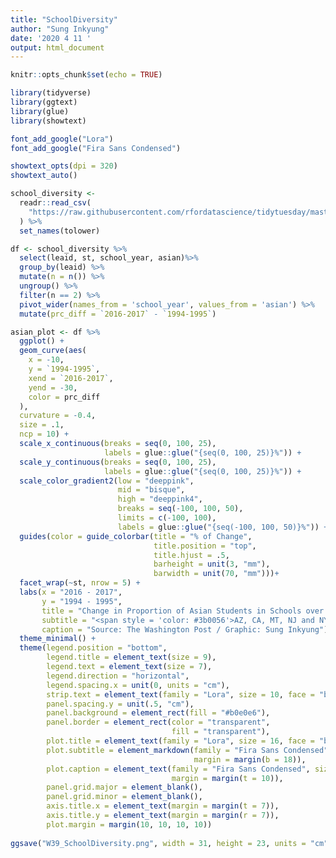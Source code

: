 ```yaml
---
title: "SchoolDiversity"
author: "Sung Inkyung"
date: '2020 4 11 '
output: html_document
---
```


```r
knitr::opts_chunk$set(echo = TRUE)
```

```r
library(tidyverse)
library(ggtext)
library(glue)
library(showtext)

font_add_google("Lora")
font_add_google("Fira Sans Condensed")

showtext_opts(dpi = 320)
showtext_auto()
```


```r
school_diversity <-
  readr::read_csv(
    "https://raw.githubusercontent.com/rfordatascience/tidytuesday/master/data/2019/2019-09-24/school_diversity.csv"
  ) %>%
  set_names(tolower)
```


```r
df <- school_diversity %>% 
  select(leaid, st, school_year, asian)%>% 
  group_by(leaid) %>% 
  mutate(n = n()) %>% 
  ungroup() %>% 
  filter(n == 2) %>% 
  pivot_wider(names_from = 'school_year', values_from = 'asian') %>% 
  mutate(prc_diff = `2016-2017` - `1994-1995`)
```


```r
asian_plot <- df %>% 
  ggplot() +
  geom_curve(aes(
    x = -10,
    y = `1994-1995`,
    xend = `2016-2017`,
    yend = -30,
    color = prc_diff
  ),
  curvature = -0.4,
  size = .1,
  ncp = 10) +
  scale_x_continuous(breaks = seq(0, 100, 25),
                     labels = glue::glue("{seq(0, 100, 25)}%")) +
  scale_y_continuous(breaks = seq(0, 100, 25),
                     labels = glue::glue("{seq(0, 100, 25)}%")) +
  scale_color_gradient2(low = "deeppink",
                        mid = "bisque", 
                        high = "deeppink4",
                        breaks = seq(-100, 100, 50),
                        limits = c(-100, 100),
                        labels = glue::glue("{seq(-100, 100, 50)}%")) +
  guides(color = guide_colorbar(title = "% of Change",
                                title.position = "top",
                                title.hjust = .5,
                                barheight = unit(3, "mm"),
                                barwidth = unit(70, "mm")))+
  facet_wrap(~st, nrow = 5) +
  labs(x = "2016 - 2017",
       y = "1994 - 1995",
       title = "Change in Proportion of Asian Students in Schools over States from 1994-95 to 2016-2017",
       subtitle = "<span style = 'color: #3b0056'>AZ, CA, MT, NJ and NY</span> are the most popular states for <span style = 'color :#3b0056'> Asian students </span> in USA over 40% difference comparing to 1994 - 1995",
       caption = "Source: The Washington Post / Graphic: Sung Inkyung") +
  theme_minimal() +
  theme(legend.position = "bottom",
        legend.title = element_text(size = 9),
        legend.text = element_text(size = 7),
        legend.direction = "horizontal",
        legend.spacing.x = unit(0, units = "cm"),
        strip.text = element_text(family = "Lora", size = 10, face = "bold"),
        panel.spacing.y = unit(.5, "cm"),
        panel.background = element_rect(fill = "#b0e0e6"),
        panel.border = element_rect(color = "transparent",
                                    fill = "transparent"),
        plot.title = element_text(family = "Lora", size = 16, face = "bold", hjust = .5),
        plot.subtitle = element_markdown(family = "Fira Sans Condensed", size = 13, hjust = .5,
                                         margin = margin(b = 18)),
        plot.caption = element_text(family = "Fira Sans Condensed", size = 9,
                                    margin = margin(t = 10)),
        panel.grid.major = element_blank(),
        panel.grid.minor = element_blank(),
        axis.title.x = element_text(margin = margin(t = 7)),
        axis.title.y = element_text(margin = margin(r = 7)),
        plot.margin = margin(10, 10, 10, 10))
                     
ggsave("W39_SchoolDiversity.png", width = 31, height = 23, units = "cm")
             
```
